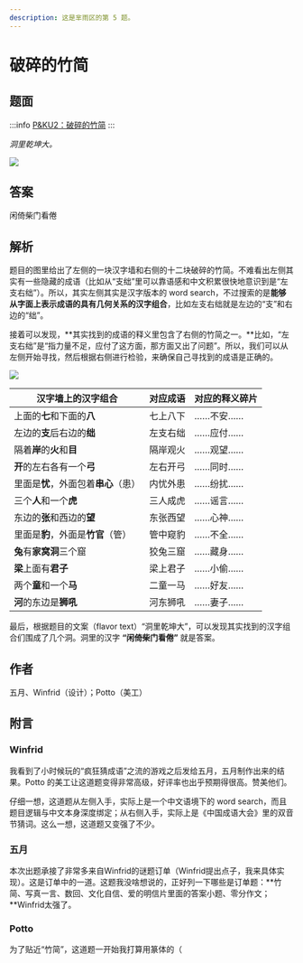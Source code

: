 ```yaml
---
description: 这是芈雨区的第 5 题。
---
```


# 破碎的竹简

## 题面

:::info
[P&KU2：破碎的竹简](https://pnku2.pkupuzzle.art/#/game/miyu/prob_05)
:::

_洞里乾坤大。_

![](./05-po-sui-de-zhu-jian.assets/image_1.webp)

## 答案

闲倚柴门看倦

## 解析

题目的图里给出了左侧的一块汉字墙和右侧的十二块破碎的竹简。不难看出左侧其实有一些隐藏的成语（比如从“支绌”里可以靠语感和中文积累很快地意识到是“左支右绌”）。所以，其实左侧其实是汉字版本的 word search，不过搜索的是**能够从字面上表示成语的具有几何关系的汉字组合**，比如左支右绌就是左边的“支”和右边的“绌”。

接着可以发现，**其实找到的成语的释义里包含了右侧的竹简之一。**比如，“左支右绌”是“指力量不足，应付了这方面，那方面又出了问题”。所以，我们可以从左侧开始寻找，然后根据右侧进行检验，来确保自己寻找到的成语是正确的。

![](./05-po-sui-de-zhu-jian.assets/image_2.webp)

| 汉字墙上的汉字组合                   | 对应成语 | 对应的释义碎片 |
| ------------------------------------ | -------- | -------------- |
| 上面的**七**和下面的**八**           | 七上八下 | ……不安……       |
| 左边的**支**后右边的**绌**           | 左支右绌 | ……应付……       |
| 隔着**岸**的**火**和**目**           | 隔岸观火 | ……观望……       |
| **开**的左右各有一个**弓**           | 左右开弓 | ……同时……       |
| 里面是**忧**，外面包着**串心**（患） | 内忧外患 | ……纷扰……       |
| 三个**人**和一个**虎**               | 三人成虎 | ……谣言……       |
| 东边的**张**和西边的**望**           | 东张西望 | ……心神……       |
| 里面是**豹**，外面是**竹官**（管）   | 管中窥豹 | ……不全……       |
| **兔**有**家窝洞**三个窟             | 狡兔三窟 | ……藏身……       |
| **梁**上面有**君子**                 | 梁上君子 | ……小偷……       |
| 两个**童**和一个**马**               | 二童一马 | ……好友……       |
| **河**的东边是**狮吼**               | 河东狮吼 | ……妻子……       |

最后，根据题目的文案（flavor text）“洞里乾坤大”，可以发现其实找到的汉字组合们围成了几个洞。洞里的汉字 **“闲倚柴门看倦”** 就是答案。

## 作者

五月、Winfrid（设计）；Potto（美工）

## 附言

### Winfrid

我看到了小时候玩的“疯狂猜成语”之流的游戏之后发给五月，五月制作出来的结果。Potto 的美工让这道题变得非常高级，好评率也出乎预期得很高。赞美他们。

仔细一想，这道题从左侧入手，实际上是一个中文语境下的 word search，而且题目逻辑与中文本身深度绑定；从右侧入手，实际上是《中国成语大会》里的双音节猜词。这么一想，这道题又变强了不少。

### 五月

本次出题承接了非常多来自Winfrid的谜题订单（Winfrid提出点子，我来具体实现）。这是订单中的一道。这题我没啥想说的，正好列一下哪些是订单题：**竹简、写真一言、数回、文化自信、爱的明信片里面的答案小题、零分作文；**Winfrid太强了。

### Potto

为了贴近“竹简”，这道题一开始我打算用篆体的（
